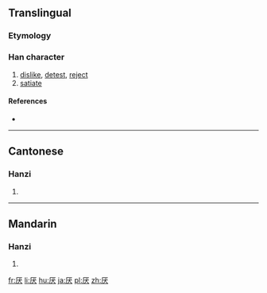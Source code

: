 {{also|厭}}
==Translingual==

===Etymology===
{{Han simp|厭|f=猒|t=犬}}

===Han character===
{{Han char|rn=27|rad=厂|as=04|sn=6|four=|canj=一戈大 (MIK)|ids=⿸[[厂]][[犬]]}}

# [[dislike]], [[detest]], [[reject]]
# [[satiate]]

====References====
* {{Han ref|kx=0160.371|hdz=10069.070|uh=538C|ud=21388}}

----

==Cantonese==

===Hanzi===
{{yue-hanzi|jyut=[[jim3]]|y=yim3|tra=厭}}

# {{defn|lang=yue|sort=厂04}}

----

==Mandarin==

===Hanzi===
{{cmn-hanzi|tra=厭|pin=[[yàn]] ([[yan4]]), [[yā]] ([[ya1]]), [[yān]] ([[yan1]])|wg=yen<sup>4</sup>, ya<sup>1</sup>, yen<sup>1</sup>}}

# {{defn|lang=cmn|sort=厂04}}

[[fr:厌]]
[[li:厌]]
[[hu:厌]]
[[ja:厌]]
[[pl:厌]]
[[zh:厌]]